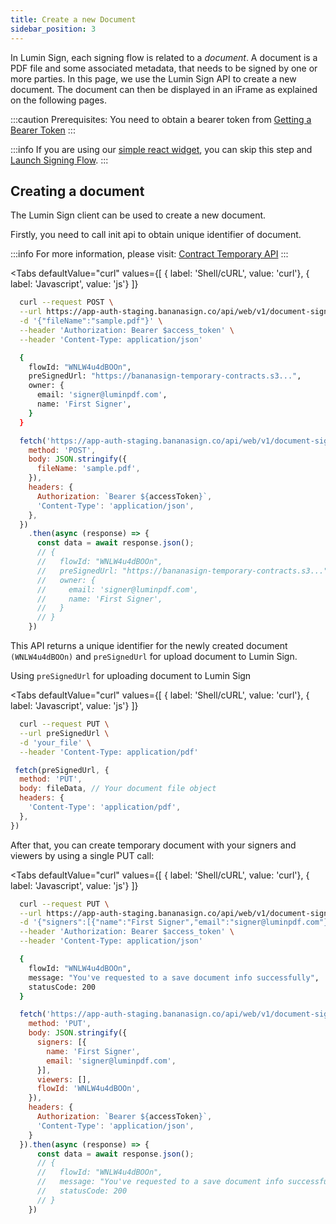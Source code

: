 ```yaml
---
title: Create a new Document
sidebar_position: 3
---
```



In Lumin Sign, each signing flow is related to a *document*. A document is a PDF file and some associated metadata, that needs to be signed by one or more parties. In this page, we use the Lumin Sign API to create a new document. The document can then be displayed in an iFrame as explained on the following pages.

:::caution
Prerequisites: You need to obtain a bearer token from [Getting a Bearer Token](/docs/beta/category/getting-an-bearer-token)
:::

:::info
If you are using our [simple react widget](https://github.com/luminpdf/bananasign-integration), you can skip this step and [Launch Signing Flow](/docs/beta/tutorial/signing-flow/).
:::
## Creating a document

The Lumin Sign client can be used to create a new document.

Firstly, you need to call init api to obtain unique identifier of document.

:::info
For more information, please visit: [Contract Temporary API](/docs/beta/api/contract-temporary)
:::

<Tabs
  defaultValue="curl"
  values={[
    { label: 'Shell/cURL', value: 'curl'},
    { label: 'Javascript', value: 'js'}
  ]}
>
<TabItem value="curl">

```bash title="init-flow"
  curl --request POST \
  --url https://app-auth-staging.bananasign.co/api/web/v1/document-signing/init \
  -d '{"fileName":"sample.pdf"}' \
  --header 'Authorization: Bearer $access_token' \
  --header 'Content-Type: application/json'
```

```bash title="response"
  {
    flowId: "WNLW4u4dBOOn",
    preSignedUrl: "https://bananasign-temporary-contracts.s3...",
    owner: {
      email: 'signer@luminpdf.com',
      name: 'First Signer',
    }
  }
```
</TabItem>

<TabItem value="js">

```js title="init-flow.js"
  fetch('https://app-auth-staging.bananasign.co/api/web/v1/document-signing/init', {
    method: 'POST',
    body: JSON.stringify({
      fileName: 'sample.pdf',
    }),
    headers: {
      Authorization: `Bearer ${accessToken}`,
      'Content-Type': 'application/json',
    },
  })
    .then(async (response) => {
      const data = await response.json();
      // {
      //   flowId: "WNLW4u4dBOOn",
      //   preSignedUrl: "https://bananasign-temporary-contracts.s3...",
      //   owner: {
      //     email: 'signer@luminpdf.com',
      //     name: 'First Signer',
      //   }
      // }
    })
```
</TabItem>

</Tabs>

This API returns a unique identifier for the newly created document ```(WNLW4u4dBOOn)``` and `preSignedUrl` for upload document to Lumin Sign.

Using `preSignedUrl` for uploading document to Lumin Sign

<Tabs
  defaultValue="curl"
  values={[
    { label: 'Shell/cURL', value: 'curl'},
    { label: 'Javascript', value: 'js'}
  ]}
>
<TabItem value="curl">

```bash title="init-flow"
  curl --request PUT \
  --url preSignedUrl \
  -d 'your_file' \
  --header 'Content-Type: application/pdf'
```
</TabItem>

<TabItem value="js">

```js title="upload.js"
 fetch(preSignedUrl, {
  method: 'PUT',
  body: fileData, // Your document file object
  headers: {
    'Content-Type': 'application/pdf',
  },
})
```
</TabItem>

</Tabs>

After that, you can create temporary document with your signers and viewers by using a single PUT call:

<Tabs
  defaultValue="curl"
  values={[
    { label: 'Shell/cURL', value: 'curl'},
    { label: 'Javascript', value: 'js'}
  ]}
>
<TabItem value="curl">

```bash title="init-flow"
  curl --request PUT \
  --url https://app-auth-staging.bananasign.co/api/web/v1/document-signing/create-document-temporary \
  -d '{"signers":[{"name":"First Signer","email":"signer@luminpdf.com"}],"viewers":[],"flowId":"WNLW4u4dBOOn"}' \
  --header 'Authorization: Bearer $access_token' \
  --header 'Content-Type: application/json'
```

```bash title="response"
  {
    flowId: "WNLW4u4dBOOn",
    message: "You've requested to a save document info successfully",
    statusCode: 200
  }
```
</TabItem>

<TabItem value="js">

```js title="create-document.js"
  fetch('https://app-auth-staging.bananasign.co/api/web/v1/document-signing/create-document-temporary', {
    method: 'PUT',
    body: JSON.stringify({
      signers: [{
        name: 'First Signer',
        email: 'signer@luminpdf.com',
      }],
      viewers: [],
      flowId: 'WNLW4u4dBOOn',
    }),
    headers: {
      Authorization: `Bearer ${accessToken}`,
      'Content-Type': 'application/json',
    }
  }).then(async (response) => {
      const data = await response.json();
      // {
      //   flowId: "WNLW4u4dBOOn",
      //   message: "You've requested to a save document info successfully",
      //   statusCode: 200
      // }
    })
```
</TabItem>

</Tabs>

